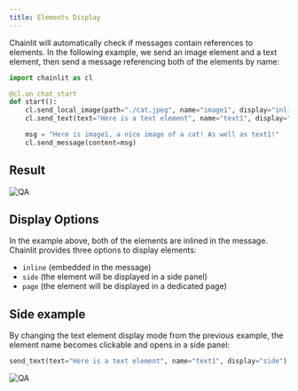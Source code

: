 ```yaml
---
title: Elements Display
---
```


Chainlit will automatically check if messages contain references to elements. In the following example, we send an image element and a text element, then send a message referencing both of the elements by name:

```python Code Example
import chainlit as cl

@cl.on_chat_start
def start():
    cl.send_local_image(path="./cat.jpeg", name="image1", display="inline")
    cl.send_text(text="Here is a text element", name="text1", display="inline")

    msg = "Here is image1, a nice image of a cat! As well as text1!"
    cl.send_message(content=msg)
```

## Result
![QA](/images/inline-elements.png)

## Display Options
In the example above, both of the elements are inlined in the message. Chainlit provides three options to display elements:
- `inline` (embedded in the message)
- `side` (the element will be displayed in a side panel)
- `page` (the element will be displayed in a dedicated page)

## Side example
By changing the text element display mode from the previous example, the element name becomes clickable and opens in a side panel:

```python Code Example
send_text(text="Here is a text element", name="text1", display="side")
```

![QA](/images/side-element.png)